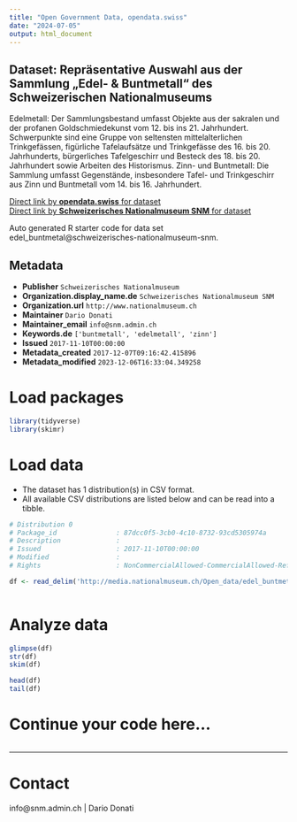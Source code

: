 ```yaml
---
title: "Open Government Data, opendata.swiss"
date: "2024-07-05"
output: html_document
---
```


## Dataset: Repräsentative Auswahl aus der Sammlung „Edel- & Buntmetall“ des Schweizerischen Nationalmuseums

Edelmetall:
Der Sammlungsbestand umfasst Objekte aus der sakralen und der profanen Goldschmiedekunst vom 12. bis ins 21. Jahrhundert. Schwerpunkte sind eine Gruppe von seltensten mittelalterlichen Trinkgefässen, figürliche Tafelaufsätze und Trinkgefässe des 16. bis 20. Jahrhunderts, bürgerliches Tafelgeschirr und Besteck des 18. bis 20. Jahrhundert sowie Arbeiten des Historismus.
Zinn- und Buntmetall:
Die Sammlung umfasst Gegenstände, insbesondere Tafel- und Trinkgeschirr aus Zinn und Buntmetall vom 14. bis 16. Jahrhundert.

[Direct link by **opendata.swiss** for dataset](https://opendata.swiss/de/dataset/edel_buntmetal)<br>
[Direct link by **Schweizerisches Nationalmuseum SNM** for dataset](https://www.nationalmuseum.ch/sammlung_online/)

Auto generated R starter code for data set edel_buntmetal@schweizerisches-nationalmuseum-snm.

## Metadata

- **Publisher** `Schweizerisches Nationalmuseum`
- **Organization.display_name.de** `Schweizerisches Nationalmuseum SNM`
- **Organization.url** `http://www.nationalmuseum.ch`
- **Maintainer** `Dario Donati`
- **Maintainer_email** `info@snm.admin.ch`
- **Keywords.de** `['buntmetall', 'edelmetall', 'zinn']`
- **Issued** `2017-11-10T00:00:00`
- **Metadata_created** `2017-12-07T09:16:42.415896`
- **Metadata_modified** `2023-12-06T16:33:04.349258`


# Load packages

```r

library(tidyverse)
library(skimr)

```

# Load data

-   The dataset has 1 distribution(s) in CSV format.
-   All available CSV distributions are listed below and can be read into a tibble.

```r

# Distribution 0
# Package_id               : 87dcc0f5-3cb0-4c10-8732-93cd5305974a
# Description              : 
# Issued                   : 2017-11-10T00:00:00
# Modified                 : 
# Rights                   : NonCommercialAllowed-CommercialAllowed-ReferenceRequired

df <- read_delim('http://media.nationalmuseum.ch/Open_data/edel_buntmetal.csv')



```

# Analyze data

```r

glimpse(df)
str(df)
skim(df)

head(df)
tail(df)

```

# Continue your code here...

```r

```

------------------------------------------------------------------------

# Contact

info@snm.admin.ch | Dario Donati
